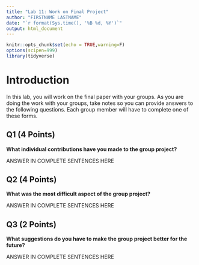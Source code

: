 ```yaml
---
title: "Lab 11: Work on Final Project"
author: "FIRSTNAME LASTNAME"
date: "`r format(Sys.time(), '%B %d, %Y')`"
output: html_document
---
```


```r
knitr::opts_chunk$set(echo = TRUE,warning=F)
options(scipen=999)
library(tidyverse)
```

# Introduction

In this lab, you will work on the final paper with your groups. As you are doing the work with your groups, take notes so you can provide answers to the following questions. Each group member will have to complete one of these forms.

## Q1 (4 Points)

**What individual contributions have you made to the group project?**

ANSWER IN COMPLETE SENTENCES HERE

## Q2 (4 Points)

**What was the most difficult aspect of the group project?**

ANSWER IN COMPLETE SENTENCES HERE

## Q3 (2 Points)

**What suggestions do you have to make the group project better for the future?**

ANSWER IN COMPLETE SENTENCES HERE

